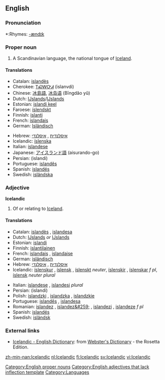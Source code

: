 {{interwiktionary|code=is}}
==English==
{{wikipedia}}

===Pronunciation===
*:Rhymes: [[Rhymes:English:-ændɪk|-ændɪk]]

===Proper noun===
#A Scandinavian language, the national tongue of [[Iceland]].

====Translations====
{{top}}
*Catalan: [[islandès]] {{m}}
*Cherokee: [[ᎢᏍᎳᏅᏗ]] (islanvdi)
*Chinese: [[冰島語]], [[冰岛语]] (Bīngdǎo yǔ)
*Dutch: [[Ĳslands]]/[[IJslands]] {{n}}
*Estonian: [[islandi keel]]
*Faroese: [[íslendskt]]
*Finnish: [[islanti]]
*French: [[islandais]] {{m}}
*German: [[Isländisch]] {{n}}
{{mid}}
*Hebrew: [[איסלנדית]] {{f}}, [[איסלנדי]] {{m}}
*Icelandic: [[íslenska]]
*Italian: [[islandese]] {{m}}
*Japanese: [[アイスランド語]] (aisurando-go)
*Persian: {{FAchar|[[ایسلندی]]}} (islandi)
*Portuguese: [[islandês]] {{m}}
*Spanish: [[islandés]]
*Swedish: [[isländska]]
{{bottom}}

=== Adjective ===
'''Icelandic'''

#Of or relating to [[Iceland]].

====Translations====
{{top}}
*Catalan: [[islandès]] {{m}}, [[islandesa]] {{f}}
*Dutch: [[Ĳslands]] ''or'' [[IJslands]]
*Estonian: [[islandi]]
*Finnish: [[islantilainen]]
*French: [[islandais]] {{m}}, [[islandaise]] {{f}}
*German: [[isländisch]]
*Hebrew: [[איסלנדית]] {{f}}, [[איסלנדי]] {{m}}
*Icelandic: [[íslenskur]] {{m}}, [[íslensk]] {{f}}, [[íslenskt]] ''neuter'', [[íslenskir]] {{p}}, [[íslenskar]] ''f pl'', [[íslensk]] ''neuter plural''
{{mid}}
*Italian: [[islandese]] {{mf}}, [[islandesi]] ''plural''
*Persian: {{FAchar|[[ایسلندی]]}} (islandi)
*Polish: [[islandzki]] {{m}}, [[islandzka]] {{f}}, [[islandzkie]] {{n}}
*Portuguese: [[islandês]] {{m}}, [[islandesa]] {{f}}
*Romanian: [[islandez]] {{m}}, [[islandez&#259;]] {{f}}, [[islandezi]] {{p}}, [[islandeze]] ''f pl''
*Spanish: [[islandés]]
*Swedish: [[isländsk]]
{{bottom}}

=== External links ===
*[http://www.websters-online-dictionary.org/definition/Icelandic-english/ Icelandic - English Dictionary]: from [http://www.websters-online-dictionary.org/ Webster's Dictionary] - the Rosetta Edition.
{{ethnologue|code=isl}}

[[Category:English proper nouns]]
[[Category:English adjectives that lack inflection template]]
[[Category:Languages]]

[[zh-min-nan:Icelandic]]
[[nl:Icelandic]]
[[fi:Icelandic]]
[[sv:Icelandic]]
[[vi:Icelandic]]